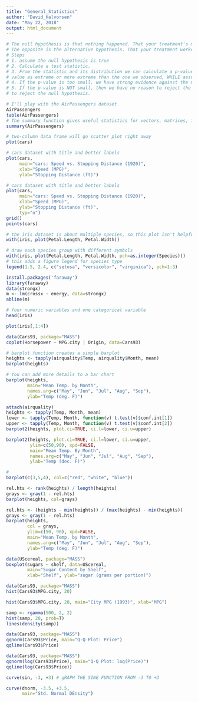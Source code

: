 ```yaml
---
title: "General_Statistics"
author: "David_Halvorsen"
date: "May 22, 2018"
output: html_document
---
```


```r
# The null hypothesis is that nothing happened. That your treatment's mean was no different than the control's. 
# The opposite is the alternative hypothesis. That your treatment worked. 
# Steps
# 1. assume the null hypothesis is true
# 2. Calculate a test statistic. 
# 3. From the statistic and its distribution we can calculate a p-value, the probability of a test statistic 
# value as extreme or more extreme than the one we observed, WHILE assuming that the null hypothesis is true.
# 4. If the p-value is too small, we have strong evidence against the null hypothesis (rejecting the null hypothesis)
# 5. If the p-value is NOT small, then we have no reason to reject the null hypothesis. That is called failing 
# to reject the null hypothesis.
```

```r
# I'll play with the AirPassengers dataset
AirPassengers
table(AirPassengers)
# The summary function gives useful statistics for vectors, matrices, factors, and data frames:
summary(AirPassengers)
```
```r
# two-column data frame will go scatter plot right away
plot(cars)
```
```r
# cars dataset with title and better labels
plot(cars,
     main="cars: Speed vs. Stopping Distance (1920)",
     xlab="Speed (MPG)",
     ylab="Stopping Distance (ft)")
```

```r
# cars dataset with title and better labels
plot(cars,
     main="cars: Speed vs. Stopping Distance (1920)",
     xlab="Speed (MPG)",
     ylab="Stopping Distance (ft)",
     typ="n")
grid()
points(cars)
```

```r
# the iris dataset is about multiple species, so this plot isn't helpful
with(iris, plot(Petal.Length, Petal.Width))
```
```r
# draw each species group with different symbols
with(iris, plot(Petal.Length, Petal.Width, pch=as.integer(Species)))
# this adds a figure legend for species type
legend(1.5, 2.4, c("setosa", "versicolor", "virginica"), pch=1:3)
```
```r
install.packages('faraway')
library(faraway)
data(strongx)
m <- lm(crossx ~ energy, data=strongx)
abline(m)
```

```r
# four numeric variables and one categorical variable
head(iris)
```

```r
plot(iris[,1:4])
```

```r
data(Cars93, package="MASS")
coplot(Horsepower ~ MPG.city | Origin, data=Cars93)
```

```r
# barplot function creates a simple barplot
heights <- tapply(airquality$Temp, airquality$Month, mean)
barplot(heights)
```

```r
# You can add more details to a bar chart
barplot(heights,
        main="Mean Temp. by Month",
        names.arg=c("May", "Jun", "Jul", "Aug", "Sep"),
        ylab="Temp (deg. F)")
```

```r
attach(airquality)
heights <- tapply(Temp, Month, mean)
lower <- tapply(Temp, Month, function(v) t.test(v)$conf.int[1])
upper <- tapply(Temp, Month, function(v) t.test(v)$conf.int[2])
barplot2(heights, plot.ci=TRUE, ci.l=lower, ci.u=upper)
```

```r
barplot2(heights, plot.ci=TRUE, ci.l=lower, ci.u=upper,
         ylim=c(50,90), xpd=FALSE,
         main="Mean Temp. By Month",
         names.arg=c("May", "Jun", "Jul", "Aug", "Sep"),
         ylab="Temp (dec. F)")
```

```r
# 
barplot(c(3,5,4), col=c("red", "white", "blue"))
```

```r
rel.hts <- rank(heights) / length(heights)
grays <- gray(1 - rel.hts)
barplot(heights, col=grays)
```

```r
rel.hts <- (heights - min(heights)) / (max(heights) - min(heights))
grays <- gray(1 - rel.hts)
barplot(heights,
        col = grays,
        ylim=c(50, 90), xpd=FALSE,
        main="Mean Temp. by Month",
        names.arg=c("May", "Jun", "Jul", "Aug", "Sep"),
        ylab="Temp (deg. F)")
```

```r
data(UScereal, package="MASS")
boxplot(sugars ~ shelf, data=UScereal,
        main="Sugar Content by Shelf",
        xlab="Shelf", ylab="sugar (grams per portion)")
```

```r
data(Cars93, package="MASS")
hist(Cars93$MPG.city, 20)
```

```r
hist(Cars93$MPG.city, 20, main="City MPG (1993)", xlab="MPG")
```

```r
samp <- rgamma(500, 2, 2)
hist(samp, 20, prob=T)
lines(density(samp))
```

```r
data(Cars93, package="MASS")
qqnorm(Cars93$Price, main="Q-Q Plot: Price")
qqline(Cars93$Price)
```

```r
data(Cars93, package="MASS")
qqnorm(log(Cars93$Price), main="Q-Q Plot: log(Price)")
qqline(log(Cars93$Price))
```

```r
curve(sin, -3, +3) # gRAPH THE SINE FUNCTION FROM -3 TO +3
```

```r
curve(dnorm, -3.5, +3.5,
      main="Std. Normal DEnsity")
```









